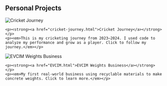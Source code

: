 ## Personal Projects

<div class="project-entry">
  <img src="cricket.jpg" alt="Cricket Journey" class="project-thumb" />
  <div>
    <p><strong><a href="cricket-journey.html">Cricket Journey</a></strong></p>
    <p><em>This is my cricketing journey from 2023–2024. I used code to analyze my performance and grow as a player. Click to follow my journey.</em></p>
  </div>
</div>

<div class="project-entry">
  <img src="weights.jpg" alt="EVCIM Weights Business" class="project-thumb" />
  <div>
    <p><strong><a href="EVCIM.html">EVCIM Weights Business</a></strong></p>
    <p><em>My first real-world business using recyclable materials to make concrete weights. Click to learn more.</em></p>
  </div>
</div>



